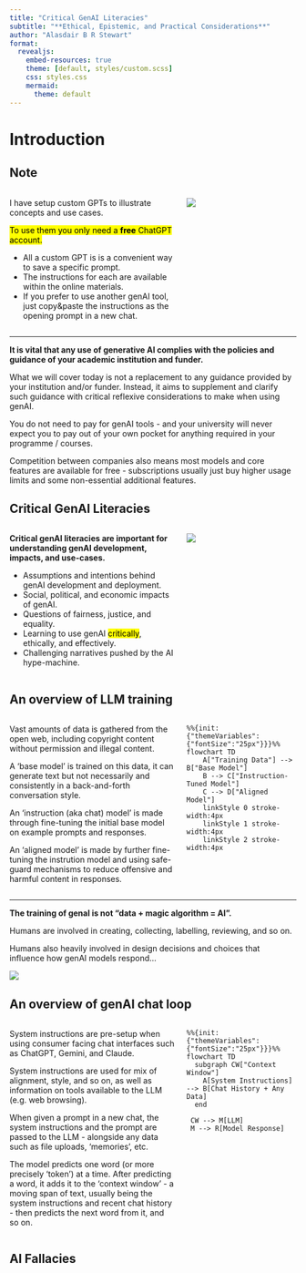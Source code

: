 ```yaml
---
title: "Critical GenAI Literacies"
subtitle: "**Ethical, Epistemic, and Practical Considerations**"
author: "Alasdair B R Stewart"
format:
  revealjs:
    embed-resources: true
    theme: [default, styles/custom.scss]
    css: styles.css
    mermaid:
      theme: default
---
```


# Introduction

## Note {.smaller}

:::: {.columns}

::: {.column width="60%"}
I have setup custom GPTs to illustrate concepts and use cases.

[To use them you only need a **free** ChatGPT account.]{.mark}

- All a custom GPT is is a convenient way to save a specific prompt.
- The instructions for each are available within the online materials.
- If you prefer to use another genAI tool, just copy&paste the instructions as the opening prompt in a new chat.

:::

::: {.column width="40%"}
![](slides/theory-nav-overview.png)
:::

::::

---

:::{.callout-important title="Important"}

**It is vital that any use of generative AI complies with the policies and guidance of your academic institution and funder.**

What we will cover today is not a replacement to any guidance provided by your institution and/or funder. Instead, it aims to supplement and clarify such guidance with critical reflexive considerations to make when using genAI.

:::

:::{.callout-note title="Note"}

You do not need to pay for genAI tools - and your university will never expect you to pay out of your own pocket for anything required in your programme / courses.

Competition between companies also means most models and core features are available for free - subscriptions usually just buy higher usage limits and some non-essential additional features.

:::

## Critical GenAI Literacies {.smaller}

:::: {.columns}

::: {.column width="60%"}

**Critical genAI literacies are important for understanding genAI development, impacts, and use-cases.**

- Assumptions and intentions behind genAI development and deployment.
- Social, political, and economic impacts of genAI.
- Questions of fairness, justice, and equality.
- Learning to use genAI [critically]{.mark}, ethically, and effectively.
- Challenging narratives pushed by the AI hype-machine.



:::

::: {.column width="40%"}
![](slides/snake-oil.png)
:::

::::

## An overview of LLM training {.smaller}

:::: {.columns}

::: {.column width="60%"}

Vast amounts of data is gathered from the open web, including copyright content without permission and illegal content.

A 'base model' is trained on this data, it  can generate text but not necessarily and consistently in a back-and-forth conversation style.

An 'instruction (aka chat) model' is made through fine-tuning the initial base model on example prompts and responses.

An 'aligned model' is made by further fine-tuning the instrution model and using safe-guard mechanisms to reduce offensive and harmful content in responses.

:::

::: {.column width="40%"}

```mermaid
%%{init: {"themeVariables": {"fontSize":"25px"}}}%%
flowchart TD
    A["Training Data"] --> B["Base Model"]
    B --> C["Instruction-Tuned Model"]
    C --> D["Aligned Model"]
    linkStyle 0 stroke-width:4px 
    linkStyle 1 stroke-width:4px
    linkStyle 2 stroke-width:4px
```

:::

::::

---

**The training of genaI is not "data + magic algorithm = AI".**

Humans are involved in creating, collecting, labelling, reviewing, and so on.

Humans also heavily involved in design decisions and choices that influence how genAI models respond...

![](slides/elon-grok.png){fig-align="center"}

## An overview of genAI chat loop {.smaller}

:::: {.columns}

::: {.column width="60%"}

System instructions are pre-setup when using consumer facing chat interfaces such as ChatGPT, Gemini, and Claude.

System instructions are used for mix of alignment, style, and so on, as well as information on tools available to the LLM (e.g. web browsing).

When given a prompt in a new chat, the system instructions and the prompt are passed to the LLM - alongside any data such as file uploads, 'memories', etc.

The model predicts one word (or more precisely 'token') at a time. After predicting a word, it adds it to the 'context window' - a moving span of text, usually being the system instructions and recent chat history - then predicts the next word from it, and so on.

:::

::: {.column width="40%"}
```mermaid
%%{init: {"themeVariables": {"fontSize":"25px"}}}%%
flowchart TD
  subgraph CW["Context Window"]
    A[System Instructions] --> B[Chat History + Any Data]
  end

 CW --> M[LLM]
 M --> R[Model Response]
```
:::

::::

## AI Fallacies



